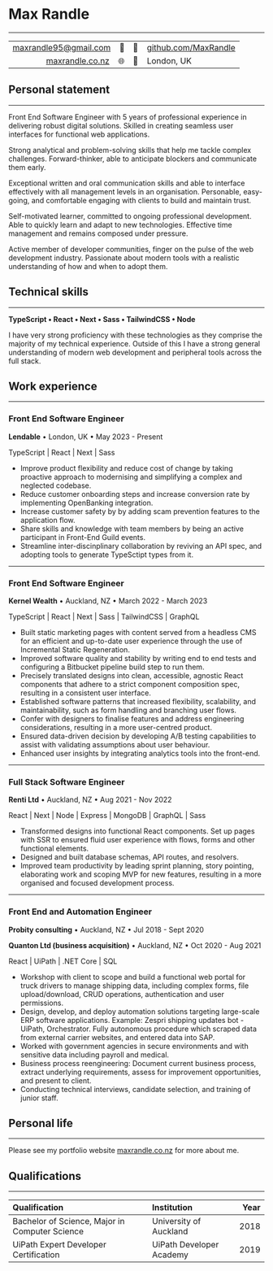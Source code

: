 # Max Randle

---

|                                                   |                                                            |
| ------------------------------------------------: | :--------------------------------------------------------- |
|                       maxrandle95@gmail.com    📧 | 📁    [github.com/MaxRandle](https://github.com/MaxRandle) |
| [maxrandle.co.nz](https://maxrandle.co.nz/)    🌐 | 📍    London, UK                                           |

## Personal statement

---

Front End Software Engineer with 5 years of professional experience in delivering robust digital solutions. Skilled in creating seamless user interfaces for functional web applications.

Strong analytical and problem-solving skills that help me tackle complex challenges. Forward-thinker, able to anticipate blockers and communicate them early.

Exceptional written and oral communication skills and able to interface effectively with all management levels in an organisation. Personable, easy-going, and comfortable engaging with clients to build and maintain trust.

Self-motivated learner, committed to ongoing professional development. Able to quickly learn and adapt to new technologies. Effective time management and remains composed under pressure.

Active member of developer communities, finger on the pulse of the web development industry. Passionate about modern tools with a realistic understanding of how and when to adopt them.

## Technical skills

---

**TypeScript • React • Next • Sass • TailwindCSS • Node**

I have very strong proficiency with these technologies as they comprise the majority of my technical experience. Outside of this I have a strong general understanding of modern web development and peripheral tools across the full stack.

## Work experience

---

### Front End Software Engineer

**Lendable** • London, UK • May 2023 - Present

TypeScript | React | Next | Sass

- Improve product flexibility and reduce cost of change by taking proactive approach to modernising and simplifying a complex and neglected codebase.
- Reduce customer onboarding steps and increase conversion rate by implementing OpenBanking integration.
- Increase customer safety by by adding scam prevention features to the application flow.
- Share skills and knowledge with team members by being an active participant in Front-End Guild events.
- Streamline inter-discinplinary collaboration by reviving an API spec, and adopting tools to generate TypeSctipt types from it.

---

### Front End Software Engineer

**Kernel Wealth** • Auckland, NZ • March 2022 - March 2023

TypeScript | React | Next | Sass | TailwindCSS | GraphQL

- Built static marketing pages with content served from a headless CMS for an efficient and up-to-date user experience through the use of Incremental Static Regeneration.
- Improved software quality and stability by writing end to end tests and configuring a Bitbucket pipeline build step to run them.
- Precisely translated designs into clean, accessible, agnostic React components that adhere to a strict component composition spec, resulting in a consistent user interface.
- Established software patterns that increased flexibility, scalability, and maintainability, such as form handling and branching user flows.
- Confer with designers to finalise features and address engineering considerations, resulting in a more user-centred product.
- Ensured data-driven decision by developing A/B testing capabilities to assist with validating assumptions about user behaviour.
- Enhanced user insights by integrating analytics tools into the front-end.

---

### Full Stack Software Engineer

**Renti Ltd** • Auckland, NZ • Aug 2021 - Nov 2022

React | Next | Node | Express | MongoDB | GraphQL | Sass

- Transformed designs into functional React components. Set up pages with SSR to ensured fluid user experience with flows, forms and other functional elements.
- Designed and built database schemas, API routes, and resolvers.
- Improved team productivity by leading sprint planning, story pointing, elaborating work and scoping MVP for new features, resulting in a more organised and focused development process.

---

### Front End and Automation Engineer

**Probity consulting** • Auckland, NZ • Jul 2018 - Sept 2020

**Quanton Ltd (business acquisition)** • Auckland, NZ • Oct 2020 - Aug 2021

React | UiPath | .NET Core | SQL

- Workshop with client to scope and build a functional web portal for truck drivers to manage shipping data, including complex forms, file upload/download, CRUD operations, authentication and user permissions.
- Design, develop, and deploy automation solutions targeting large-scale ERP software applications. Example: Zespri shipping updates bot - UiPath, Orchestrator. Fully autonomous procedure which scraped data from external carrier websites, and entered data into SAP.
- Worked with government agencies in secure environments and with sensitive data including payroll and medical.
- Business process reengineering: Document current business process, extract underlying requirements, assess for improvement opportunities, and present to client.
- Conducting technical interviews, candidate selection, and training of junior staff.

## Personal life

---

Please see my portfolio website [maxrandle.co.nz](https://maxrandle.co.nz/) for more about me.

## Qualifications

---

| Qualification                                  | Institution              | Year |
| :--------------------------------------------- | :----------------------- | ---: |
| Bachelor of Science, Major in Computer Science | University of Auckland   | 2018 |
| UiPath Expert Developer Certification          | UiPath Developer Academy | 2019 |
